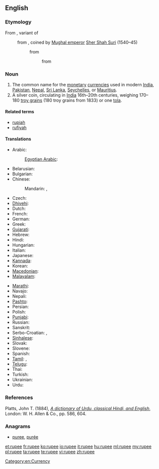 ==English==
{{wikipedia}}

===Etymology===
From {{etyl|hi}} {{term|रुपीया|tr=rupīyā|lang=hi|sc=Deva}}, variant of {{term|रुपया|lang=hi|tr=rupayā|sc=Deva}}
: from {{etyl|ur}} {{term|رپيا|lang=ur|sc=ur-Arab|tr=rupayā}}, coined by [[w:Mughal Empire|Mughal emperor]] [[w:Sher Shah Suri|Sher Shah Suri]] (1540–45)
:: from {{etyl|sa}} {{term|रूप्यकं|lang=sa|sc=Deva|tr=rūpyakam||[[silver]] [[coin]]}}
::: from {{etyl|sa}} {{term|रूप्य|lang=sa|sc=Deva|tr=rūpya||[[wrought]] silver}}

===Noun===
{{en-noun}}

# The common name for the [[monetary]] [[currency|currencies]] used in modern [[India]], [[Pakistan]], [[Nepal]], [[Sri Lanka]], [[Seychelles]], or [[Mauritius]].
# A silver coin, circulating in [[India]] 16th–20th centuries, weighing 170–180&nbsp;[[troy grain]]s (180&nbsp;troy grains from 1833) or one [[tola]].

====Related terms====
* [[rupiah]]
* [[rufiyah]]

====Translations====
{{trans-top|monetary currency}}
* Arabic: {{t-|ar|روبية|f|tr=rubíyya|sc=Arab}}
*: [[Egyptian Arabic]]: {{tø|arz|روبيه|f|sc=Arab}}
* Belarusian: {{t-|be|рупія|f|tr=rúpija|sc=Cyrl}}
* Bulgarian: {{t-|bg|рупия|f|tr=rúpija|sc=Cyrl}}
* Chinese:
*: Mandarin: {{t|cmn|盧比|sc=Hani}},  {{t|cmn|卢比|tr=lúbǐ|sc=Hani}}
* Czech: {{t-|cs|rupie|f}}
* [[Dhivehi]]: {{t-|dv|ރުފިޔާ|tr=rufiyā|sc=Thaa}}
* Dutch: {{t-|nl|roepie|m}}
* French: {{t+|fr|roupie|f}}
* German: {{t+|de|Rupie|f}}
* Greek: {{t+|el|ρουπία|f|tr=roupía|sc=Grek}}
* [[Gujarati]]: {{t-|gu|રૂપિયો|tr=rupiyo|sc=Gujr}}
* Hebrew: {{t-|he|רופי}}
* Hindi: {{t-|hi|रुपया|m|tr=rupyā|xs=Hindi}}
* Hungarian: {{t+|hu|rúpia}}
* Italian: {{t+|it|rupia|f}}
* Japanese: {{t-|ja|ルピー|tr=rupī}}
* [[Kannada]]: {{t-|kn|ರೂಪಾಯಿ|tr=rūpāyi|sc=Knda|xs=Kannada}}
* Korean: {{t-|ko|루피|tr=rupi|sc=Hang}}
* [[Macedonian]]: {{t-|mk|рупија|f|tr=rúpija|sc=Cyrl}}
* [[Malayalam]]: {{t+|ml|രൂപ|tr=rūpa|sc=Mlym|xs=Malayalam}}
{{trans-mid}}
* [[Marathi]]: {{t-|mr|रुपया|tr=rupayā|sc=Deva}}
* Navajo: {{tø|nv|róópii}}
* Nepali: {{t-|ne|रुपैया|tr=rupaiyā|sc=Deva}}
* [[Pashto]]: {{t-|ps|روپۍ|tr=rupëi|sc=ps-Arab}}
* Persian: {{t-|fa|روپیہ|xs=Persian}}
* Polish: {{t+|pl|rupia|f}}
* [[Punjabi]]: {{t-|pa|ਰੁਪਈਆ|tr=rupiā|sc=Guru}}
* Russian: {{t+|ru|рупия|f|tr=rúpija}}
* Sanskrit: {{t-|sa|रूप्यकम्|tr=rupyakam|xs=Sanskrit}}
* Serbo-Croatian: {{t-|sh|рупија|sc=Cyrl|xs=Serbo-Croatian}}, {{t-|sh|rupija|f|sc=Cyrl|xs=Serbo-Croatian}}
* [[Sinhalese]]: {{t-|si|රුපියල|tr=rupiyal|sc=Sinh|xs=Sinhalese}}
* Slovak: {{t-|sk|rupia|f}}
* Slovene: {{t+|sl|rupija|f}}
* Spanish: {{t+|es|rupia|f}}
* [[Tamil]]: {{t-|ta|உரூபாய்|tr=urūpāy|xs=Tamil}}, {{t+|ta|ரூபாய்|tr=rūpāy|xs=Tamil}}
* [[Telugu]]: {{t-|te|రూపాయలు|tr=rūpāyi}}
* Thai: {{t-|th|รูปี|tr=roo-bpee|sc=Thai}}
* Turkish: {{t+|tr|rupi}}
* Ukrainian: {{t-|uk|рупія|f|tr=rúpija|xs=Ukrainian}}
* Urdu: {{t-|ur|روپیہ|tr=rupyā|xs=Urdu}}
{{trans-bottom}}

===References===
Platts, John T. (1884), ''[http://dsal.uchicago.edu/cgi-bin/philologic/contextualize.pl?p.4.platts.1549194 A dictionary of Urdu, classical Hindi, and English]'', London: W. H. Allen & Co., pp. 586, 604.

===Anagrams===
* [[puree#English|puree]], [[purée#English|purée]]

[[Category:en:Currency]]

[[et:rupee]]
[[fr:rupee]]
[[ko:rupee]]
[[io:rupee]]
[[it:rupee]]
[[hu:rupee]]
[[ml:rupee]]
[[my:rupee]]
[[pl:rupee]]
[[ta:rupee]]
[[te:rupee]]
[[vi:rupee]]
[[zh:rupee]]
